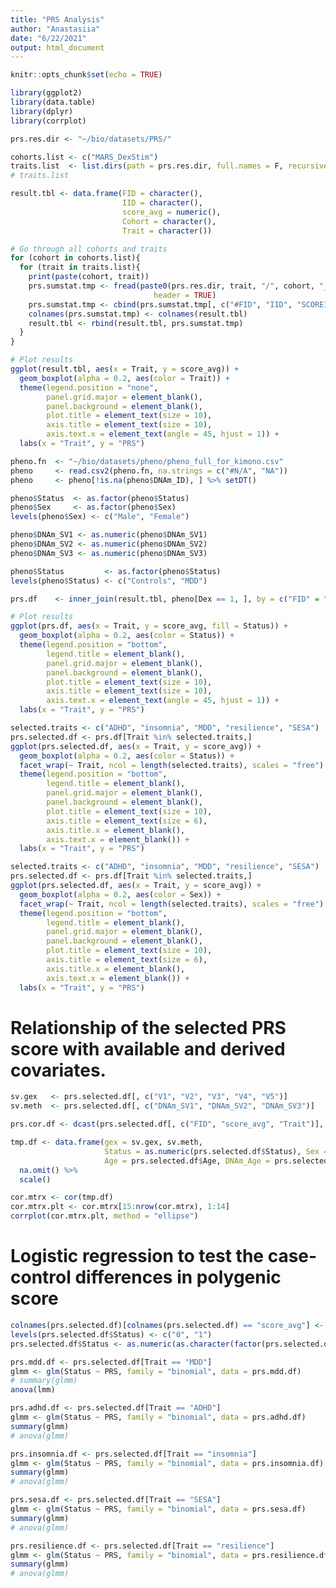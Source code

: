 ```yaml
---
title: "PRS Analysis"
author: "Anastasiia"
date: "6/22/2021"
output: html_document
---
```


```r
knitr::opts_chunk$set(echo = TRUE)
```

```r
library(ggplot2)
library(data.table)
library(dplyr)
library(corrplot)

prs.res.dir <- "~/bio/datasets/PRS/"

cohorts.list <- c("MARS_DexStim")
traits.list  <- list.dirs(path = prs.res.dir, full.names = F, recursive = F)
# traits.list

result.tbl <- data.frame(FID = character(),
                         IID = character(),
                         score_avg = numeric(),
                         Cohort = character(),
                         Trait = character())

# Go through all cohorts and traits
for (cohort in cohorts.list){
  for (trait in traits.list){
    print(paste(cohort, trait))
    prs.sumstat.tmp <- fread(paste0(prs.res.dir, trait, "/", cohort, "_", trait, "_individual_rs_plink_out_no_flip.sscore"), 
                                header = TRUE)
    prs.sumstat.tmp <- cbind(prs.sumstat.tmp[, c("#FID", "IID", "SCORE1_AVG")], rep(cohort, nrow(prs.sumstat.tmp)), rep(trait, nrow(prs.sumstat.tmp)))
    colnames(prs.sumstat.tmp) <- colnames(result.tbl)
    result.tbl <- rbind(result.tbl, prs.sumstat.tmp)
  }
}

# Plot results
ggplot(result.tbl, aes(x = Trait, y = score_avg)) +
  geom_boxplot(alpha = 0.2, aes(color = Trait)) +
  theme(legend.position = "none", 
        panel.grid.major = element_blank(),
        panel.background = element_blank(),
        plot.title = element_text(size = 10),
        axis.title = element_text(size = 10),
        axis.text.x = element_text(angle = 45, hjust = 1)) + 
  labs(x = "Trait", y = "PRS")
```

```r
pheno.fn  <- "~/bio/datasets/pheno/pheno_full_for_kimono.csv"
pheno     <- read.csv2(pheno.fn, na.strings = c("#N/A", "NA")) 
pheno     <- pheno[!is.na(pheno$DNAm_ID), ] %>% setDT()

pheno$Status  <- as.factor(pheno$Status)
pheno$Sex     <- as.factor(pheno$Sex)
levels(pheno$Sex) <- c("Male", "Female")

pheno$DNAm_SV1 <- as.numeric(pheno$DNAm_SV1)
pheno$DNAm_SV2 <- as.numeric(pheno$DNAm_SV2)
pheno$DNAm_SV3 <- as.numeric(pheno$DNAm_SV3)

pheno$Status         <- as.factor(pheno$Status)
levels(pheno$Status) <- c("Controls", "MDD")

prs.df    <- inner_join(result.tbl, pheno[Dex == 1, ], by = c("FID" = "DNA_ID"))
```

```r
# Plot results
ggplot(prs.df, aes(x = Trait, y = score_avg, fill = Status)) +
  geom_boxplot(alpha = 0.2, aes(color = Status)) +
  theme(legend.position = "bottom", 
        legend.title = element_blank(),
        panel.grid.major = element_blank(),
        panel.background = element_blank(),
        plot.title = element_text(size = 10),
        axis.title = element_text(size = 10),
        axis.text.x = element_text(angle = 45, hjust = 1)) + 
  labs(x = "Trait", y = "PRS")
```
```r
selected.traits <- c("ADHD", "insomnia", "MDD", "resilience", "SESA")
prs.selected.df <- prs.df[Trait %in% selected.traits,]
ggplot(prs.selected.df, aes(x = Trait, y = score_avg)) +
  geom_boxplot(alpha = 0.2, aes(color = Status)) +
  facet_wrap(~ Trait, ncol = length(selected.traits), scales = "free") +
  theme(legend.position = "bottom", 
        legend.title = element_blank(),
        panel.grid.major = element_blank(),
        panel.background = element_blank(),
        plot.title = element_text(size = 10),
        axis.title = element_text(size = 6),
        axis.title.x = element_blank(), 
        axis.text.x = element_blank()) + 
  labs(x = "Trait", y = "PRS")
```

```r
selected.traits <- c("ADHD", "insomnia", "MDD", "resilience", "SESA")
prs.selected.df <- prs.df[Trait %in% selected.traits,]
ggplot(prs.selected.df, aes(x = Trait, y = score_avg)) +
  geom_boxplot(alpha = 0.2, aes(color = Sex)) +
  facet_wrap(~ Trait, ncol = length(selected.traits), scales = "free") +
  theme(legend.position = "bottom", 
        legend.title = element_blank(),
        panel.grid.major = element_blank(),
        panel.background = element_blank(),
        plot.title = element_text(size = 10),
        axis.title = element_text(size = 6),
        axis.title.x = element_blank(), 
        axis.text.x = element_blank()) + 
  labs(x = "Trait", y = "PRS")
```

# Relationship of the selected PRS score with available and derived covariates. 

```r
sv.gex   <- prs.selected.df[, c("V1", "V2", "V3", "V4", "V5")]
sv.meth  <- prs.selected.df[, c("DNAm_SV1", "DNAm_SV2", "DNAm_SV3")]

prs.cor.df <- dcast(prs.selected.df[, c("FID", "score_avg", "Trait")], FID ~ Trait, value.var = "score_avg") %>% dplyr::select(-FID)

tmp.df <- data.frame(gex = sv.gex, sv.meth, 
                     Status = as.numeric(prs.selected.df$Status), Sex = as.numeric(prs.selected.df$Sex), BMI = as.numeric(prs.selected.df$BMI_D1), 
                     Age = prs.selected.df$Age, DNAm_Age = prs.selected.df$DNAm_Age, SmokingScore = prs.selected.df$DNAm_SmokingScore, prs.cor.df) %>% 
  na.omit() %>% 
  scale()

cor.mtrx <- cor(tmp.df)
cor.mtrx.plt <- cor.mtrx[15:nrow(cor.mtrx), 1:14]
corrplot(cor.mtrx.plt, method = "ellipse")
```
# Logistic regression to test the case-control differences in polygenic score

```r
colnames(prs.selected.df)[colnames(prs.selected.df) == "score_avg"] <- "PRS"
levels(prs.selected.df$Status) <- c("0", "1")
prs.selected.df$Status <- as.numeric(as.character(factor(prs.selected.df$Status)))
```

```r
prs.mdd.df <- prs.selected.df[Trait == "MDD"]
glmm <- glm(Status ~ PRS, family = "binomial", data = prs.mdd.df)
# summary(glmm)
anova(lmm)
```

```r
prs.adhd.df <- prs.selected.df[Trait == "ADHD"]
glmm <- glm(Status ~ PRS, family = "binomial", data = prs.adhd.df)
summary(glmm)
# anova(glmm)
```


```r
prs.insomnia.df <- prs.selected.df[Trait == "insomnia"]
glmm <- glm(Status ~ PRS, family = "binomial", data = prs.insomnia.df)
summary(glmm)
# anova(glmm)
```

```r
prs.sesa.df <- prs.selected.df[Trait == "SESA"]
glmm <- glm(Status ~ PRS, family = "binomial", data = prs.sesa.df)
summary(glmm)
# anova(glmm)
```

```r
prs.resilience.df <- prs.selected.df[Trait == "resilience"]
glmm <- glm(Status ~ PRS, family = "binomial", data = prs.resilience.df)
summary(glmm)
# anova(glmm)
```